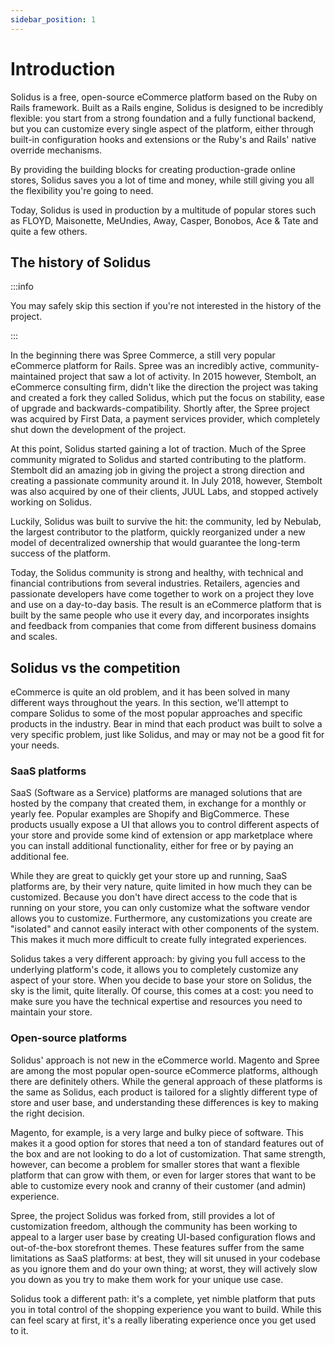 ```yaml
---
sidebar_position: 1
---
```


# Introduction

Solidus is a free, open-source eCommerce platform based on the Ruby on Rails framework. Built as a
Rails engine, Solidus is designed to be incredibly flexible: you start from a strong foundation and
a fully functional backend, but you can customize every single aspect of the platform, either
through built-in configuration hooks and extensions or the Ruby's and Rails' native override
mechanisms.

By providing the building blocks for creating production-grade online stores, Solidus saves you a
lot of time and money, while still giving you all the flexibility you're going to need.

Today, Solidus is used in production by a multitude of popular stores such as FLOYD, Maisonette,
MeUndies, Away, Casper, Bonobos, Ace & Tate and quite a few others.

## The history of Solidus

:::info

You may safely skip this section if you're not interested in the history of the project.

:::

In the beginning there was Spree Commerce, a still very popular eCommerce platform for Rails. Spree
was an incredibly active, community-maintained project that saw a lot of activity. In 2015 however,
Stembolt, an eCommerce consulting firm, didn't like the direction the project was taking and created
a fork they called Solidus, which put the focus on stability, ease of upgrade and
backwards-compatibility. Shortly after, the Spree project was acquired by First Data, a payment
services provider, which completely shut down the development of the project.

At this point, Solidus started gaining a lot of traction. Much of the Spree community migrated to
Solidus and started contributing to the platform. Stembolt did an amazing job in giving the project
a strong direction and creating a passionate community around it. In July 2018, however, Stembolt
was also acquired by one of their clients, JUUL Labs, and stopped actively working on Solidus.

Luckily, Solidus was built to survive the hit: the community, led by Nebulab, the largest
contributor to the platform, quickly reorganized under a new model of decentralized ownership that
would guarantee the long-term success of the platform.

Today, the Solidus community is strong and healthy, with technical and financial contributions from
several industries. Retailers, agencies and passionate developers have come together to work on a
project they love and use on a day-to-day basis. The result is an eCommerce platform that is built
by the same people who use it every day, and incorporates insights and feedback from companies that
come from different business domains and scales.

## Solidus vs the competition

eCommerce is quite an old problem, and it has been solved in many different ways throughout the
years. In this section, we'll attempt to compare Solidus to some of the most popular approaches and
specific products in the industry. Bear in mind that each product was built to solve a very specific
problem, just like Solidus, and may or may not be a good fit for your needs.

### SaaS platforms

SaaS \(Software as a Service\) platforms are managed solutions that are hosted by the company that
created them, in exchange for a monthly or yearly fee. Popular examples are Shopify and BigCommerce.
These products usually expose a UI that allows you to control different aspects of your store and
provide some kind of extension or app marketplace where you can install additional functionality,
either for free or by paying an additional fee.

While they are great to quickly get your store up and running, SaaS platforms are, by their very
nature, quite limited in how much they can be customized. Because you don't have direct access to
the code that is running on your store, you can only customize what the software vendor allows you
to customize. Furthermore, any customizations you create are "isolated" and cannot easily interact
with other components of the system. This makes it much more difficult to create fully integrated
experiences.

Solidus takes a very different approach: by giving you full access to the underlying platform's
code, it allows you to completely customize any aspect of your store. When you decide to base your
store on Solidus, the sky is the limit, quite literally. Of course, this comes at a cost: you need
to make sure you have the technical expertise and resources you need to maintain your store.

### Open-source platforms

Solidus' approach is not new in the eCommerce world. Magento and Spree are among the most popular
open-source eCommerce platforms, although there are definitely others. While the general approach of
these platforms is the same as Solidus, each product is tailored for a slightly different type of
store and user base, and understanding these differences is key to making the right decision.

Magento, for example, is a very large and bulky piece of software. This makes it a good option for
stores that need a ton of standard features out of the box and are not looking to do a lot of
customization. That same strength, however, can become a problem for smaller stores that want a
flexible platform that can grow with them, or even for larger stores that want to be able to
customize every nook and cranny of their customer \(and admin\) experience.

Spree, the project Solidus was forked from, still provides a lot of customization freedom, although
the community has been working to appeal to a larger user base by creating UI-based configuration
flows and out-of-the-box storefront themes. These features suffer from the same limitations as SaaS
platforms: at best, they will sit unused in your codebase as you ignore them and do your own thing;
at worst, they will actively slow you down as you try to make them work for your unique use case.

Solidus took a different path: it's a complete, yet nimble platform that puts you in total control
of the shopping experience you want to build. While this can feel scary at first, it's a really
liberating experience once you get used to it.

